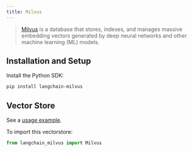 ```yaml
---
title: Milvus
---
```


>[Milvus](https://milvus.io/docs/overview.md) is a database that stores, indexes, and manages
> massive embedding vectors generated by deep neural networks and other machine learning (ML) models.


## Installation and Setup

Install the Python SDK:

```bash
pip install langchain-milvus
```

## Vector Store

See a [usage example](/oss/javascript/integrations/vectorstores/milvus).

To import this vectorstore:
```python
from langchain_milvus import Milvus
```
